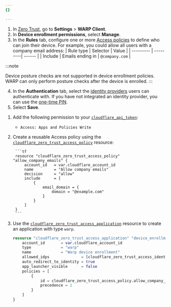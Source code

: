 ```yaml
---
{}

---
```



<Tabs syncKey="dashPlusAPI"> <TabItem label="Dashboard">

1. In [Zero Trust](https://one.dash.cloudflare.com), go to **Settings** > **WARP Client**.
2. In **Device enrollment permissions**, select **Manage**.
3. In the **Rules** tab, configure one or more [Access policies](/cloudflare-one/policies/access/) to define who can join their device. For example, you could allow all users with a company email address:
    | Rule type | Selector | Value |
   | --------- | ---------| ------ |
   | Include   | Emails ending in    | `@company.com` |

:::note

Device posture checks are not supported in device enrollment policies. WARP can only perform posture checks after the device is enrolled.
:::

4. In the **Authentication** tab, select the [identity providers](/cloudflare-one/identity/idp-integration/) users can authenticate with. If you have not integrated an identity provider, you can use the [one-time PIN](/cloudflare-one/identity/one-time-pin/).
5. Select **Save**.

</TabItem> <TabItem label="Terraform (v5)">

1. Add the following permission to your [`cloudflare_api_token`](https://registry.terraform.io/providers/cloudflare/cloudflare/latest/docs/resources/api_token):
	- `Access: Apps and Policies Write`

2. Create a reusable Access policy using the [`cloudflare_zero_trust_access_policy`](https://registry.terraform.io/providers/cloudflare/cloudflare/latest/docs/resources/zero_trust_access_policy) resource:

		```tf
		resource "cloudflare_zero_trust_access_policy" "allow_company_emails" {
			account_id   = var.cloudflare_account_id
			name         = "Allow company emails"
			decision     = "allow"
			include      = [
				{
					email_domain = {
						domain = "@example.com"
					}
				}
			]
		}
		```

3. Use the [`cloudflare_zero_trust_access_application`](https://registry.terraform.io/providers/cloudflare/cloudflare/latest/docs/resources/zero_trust_access_application) resource to create an application with type `warp`.

	```tf
	resource "cloudflare_zero_trust_access_application" "device_enrollment" {
		account_id       = var.cloudflare_account_id
		type             = "warp"
		name             = "Warp device enrollment"
		allowed_idps              = [cloudflare_zero_trust_access_identity_provider.microsoft_entra_id.id]
		auto_redirect_to_identity = true
		app_launcher_visible      = false
		policies = [
			{
				id = cloudflare_zero_trust_access_policy.allow_company_emails.id
				precedence = 1
			}
		]
	}
	```

</TabItem>
 </Tabs>